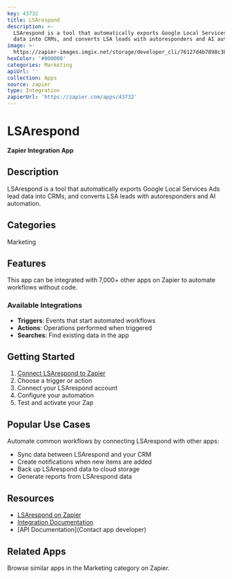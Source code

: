 ```yaml
---
key: 43732
title: LSArespond
description: >-
  LSArespond is a tool that automatically exports Google Local Services Ads lead
  data into CRMs, and converts LSA leads with autoresponders and AI automation.
image: >-
  https://zapier-images.imgix.net/storage/developer_cli/76127d4b7898c3b100e79e8a80db70e3.png?auto=format%2Ccompress&ixlib=python-3.0.0&q=50
hexColor: '#000000'
categories: Marketing
apiUrl: ''
collection: Apps
source: zapier
type: Integration
zapierUrl: 'https://zapier.com/apps/43732'
---
```

# LSArespond

**Zapier Integration App**

## Description

LSArespond is a tool that automatically exports Google Local Services Ads lead data into CRMs, and converts LSA leads with autoresponders and AI automation.

## Categories

Marketing

## Features

This app can be integrated with 7,000+ other apps on Zapier to automate workflows without code.

### Available Integrations

- **Triggers**: Events that start automated workflows
- **Actions**: Operations performed when triggered
- **Searches**: Find existing data in the app

## Getting Started

1. [Connect LSArespond to Zapier](https://zapier.com/apps/43732)
2. Choose a trigger or action
3. Connect your LSArespond account
4. Configure your automation
5. Test and activate your Zap

## Popular Use Cases

Automate common workflows by connecting LSArespond with other apps:

- Sync data between LSArespond and your CRM
- Create notifications when new items are added
- Back up LSArespond data to cloud storage
- Generate reports from LSArespond data

## Resources

- [LSArespond on Zapier](https://zapier.com/apps/43732)
- [Integration Documentation](https://zapier.com/apps/43732/integrations)
- [API Documentation](Contact app developer)

## Related Apps

Browse similar apps in the Marketing category on Zapier.
